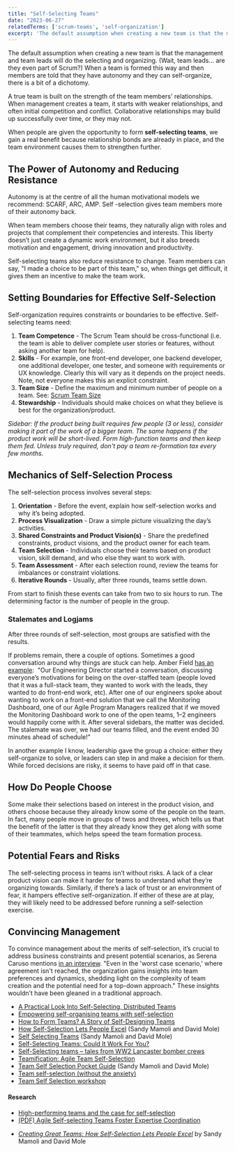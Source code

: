 ```yaml
---
title: "Self-Selecting Teams"
date: "2023-06-27"
relatedTerms: ['scrum-teams', 'self-organization']
excerpt: 'The default assumption when creating a new team is that the management and team leads will'
---
```


The default assumption when creating a new team is that the management and team leads will do the selecting and organizing. (Wait, team leads... are they even part of Scrum?) When a team is formed this way and then members are told that they have autonomy and they can self-organize, there is a bit of a dichotomy.

A true team is built on the strength of the team members' relationships. When management creates a team, it starts with weaker relationships, and often initial competition and conflict. Collaborative relationships may build up successfully over time, or they may not.

When people are given the opportunity to form **self-selecting teams**, we gain a real benefit because relationship bonds are already in place, and the team environment causes them to strengthen further.

## The Power of Autonomy and Reducing Resistance

Autonomy is at the centre of all the human motivational models we recommend: SCARF, ARC, AMP. Self -selection gives team members more of their autonomy back.

When team members choose their teams, they naturally align with roles and projects that complement their competencies and interests. This liberty doesn’t just create a dynamic work environment, but it also breeds motivation and engagement, driving innovation and productivity.

Self-selecting teams also reduce resistance to change. Team members can say, "I made a choice to be part of this team," so, when things get difficult, it gives them an incentive to make the team work.

## Setting Boundaries for Effective Self-Selection

Self-organization requires constraints or boundaries to be effective. Self-selecting teams need:

1. **Team Competence** - The Scrum Team should be cross-functional (i.e. the team is able to deliver complete user stories or features, without asking another team for help).
2. **Skills** - For example, one front-end developer, one backend developer, one additional developer, one tester, and someone with requirements or UX knowledge. Clearly this will vary as it depends on the project needs. Note, not everyone makes this an explicit constraint.
3. **Team Size** - Define the maximum and minimum number of people on a team. See: [Scrum Team Size](/blog/scrum-team-size)
4. **Stewardship** - Individuals should make choices on what they believe is best for the organization/product.

_Sidebar: If the product being built requires few people (3 or less), consider making it part of the work of a bigger team. The same happens if the product work will be short-lived. Form high-function teams and then keep them fed. Unless truly required, don't pay a team re-formation tax every few months._

## Mechanics of Self-Selection Process

The self-selection process involves several steps:

1. **Orientation** - Before the event, explain how self-selection works and why it’s being adopted.
2. **Process Visualization** - Draw a simple picture visualizing the day’s activities.
3. **Shared Constraints and Product Vision(s)** - Share the predefined constraints, product visions, and the product owner for each team.
4. **Team Selection** - Individuals choose their teams based on product vision, skill demand, and who else they want to work with.
5. **Team Assessment** - After each selection round, review the teams for imbalances or constraint violations.
6. **Iterative Rounds** - Usually, after three rounds, teams settle down.

From start to finish these events can take from two to six hours to run. The determining factor is the number of people in the group.

### Stalemates and Logjams

After three rounds of self-selection, most groups are satisfied with the results.

If problems remain, there a couple of options. Sometimes a good conversation around why things are stuck can help. Amber Field [has an example](https://amberrfield.com/self-selecting-teams-could-it-work-for-you/):  "Our Engineering Director started a conversation, discussing everyone’s motivations for being on the over-staffed team (people loved that it was a full-stack team, they wanted to work with the leads, they wanted to do front-end work, etc). After one of our engineers spoke about wanting to work on a front-end solution that we call the Monitoring Dashboard, one of our Agile Program Managers realized that if we moved the Monitoring Dashboard work to one of the open teams, 1–2 engineers would happily come with it. After several sidebars, the matter was decided. The stalemate was over, we had our teams filled, and the event ended 30 minutes ahead of schedule!"

In another example I know, leadership gave the group a choice: either they self-organize to solve, or leaders can step in and make a decision for them. While forced decisions are risky, it seems to have paid off in that case.

## How Do People Choose

Some make their selections based on interest in the product vision, and others choose because they already know some of the people on the team. In fact, many people move in groups of twos and threes, which tells us that the benefit of the latter is that they already know they get along with some of their teammates, which helps speed the team formation process.

## Potential Fears and Risks

The self-selecting process in teams isn’t without risks. A lack of a clear product vision can make it harder for teams to understand what they’re organizing towards. Similarly, if there’s a lack of trust or an environment of fear, it hampers effective self-organization. If either of these are at play, they will likely need to be addressed before running a self-selection exercise.

## Convincing Management

To convince management about the merits of self-selection, it’s crucial to address business constraints and present potential scenarios, as Serena Caruso mentions [in an interview](https://www.infoq.com/news/2017/11/self-selection-teams/). "Even in the 'worst case scenario,' where agreement isn't reached, the organization gains insights into team preferences and dynamics, shedding light on the complexity of team creation and the potential need for a top-down approach." These insights wouldn’t have been gleaned in a traditional approach.

<HighlightBox heading="Resource Links" variant="resourceLinks">

- [A Practical Look Into Self-Selecting, Distributed Teams](https://www.agilealliance.org/resources/experience-reports/a-practical-look-into-self-selecting-distributed-teams/)
- [Empowering self-organising teams with self-selection](https://www.andykelk.net/agile/empowering-self-organising-teams-with-self-selection)
- [How to Form Teams? A Story of Self-Designing Teams](https://www.ahmadfahmy.com/blog/2013/12/5/the-rise-of-the-team)
- [How Self-Selection Lets People Excel](https://businessagility.institute/learn/how-self-selection-lets-people-excel-the-guide/230) (Sandy Mamoli and David Mole)
- [Self Selecting Teams](https://www.methodsandtools.com/archive/selfselectingteams.php) (Sandy Mamoli and David Mole)
- [Self-Selecting Teams: Could It Work For You?](https://amberrfield.com/self-selecting-teams-could-it-work-for-you/)
- [Self-Selecting teams – tales from WW2 Lancaster bomber crews](https://lunatractor.com/blog/2014/01/12/self-selecting-teams-tales-from-ww2-lancaster-bomber-crews/)
- [Teamification: Agile Team Self-Selection](https://info.projectbrilliant.com/blog/teamification-agile-team-self-selection)
- [Team Self Selection Pocket Guide](https://nomad8.com/uploads/Self_Selection_Pocket_Guide.pdf) (Sandy Mamoli and David Mole)
- [Team self-selection (without the anxiety)](https://leadingagileteams.com/2019/09/13/team-self-selection-minus-the-anxiety/)
- [Team Self Selection workshop](https://dandypeople.com/blog/team-self-selection-workshop/)

#### Research

- [High-performing teams and the case for self-selection](https://halopsychology.com/2018/04/09/high-performing-teams-and-the-case-for-self-selection/)
- [(PDF) Agile Self-selecting Teams Foster Expertise Coordination](https://www.researchgate.net/publication/345458070_Agile_Self-selecting_Teams_Foster_Expertise_Coordination)

</HighlightBox>

<HighlightBox heading="Related Books" variant="relatedBooks">

- _[Creating Great Teams: How Self-Selection Lets People Excel](https://pragprog.com/titles/mmteams/creating-great-teams/)_ by Sandy Mamoli and David Mole

</HighlightBox>
